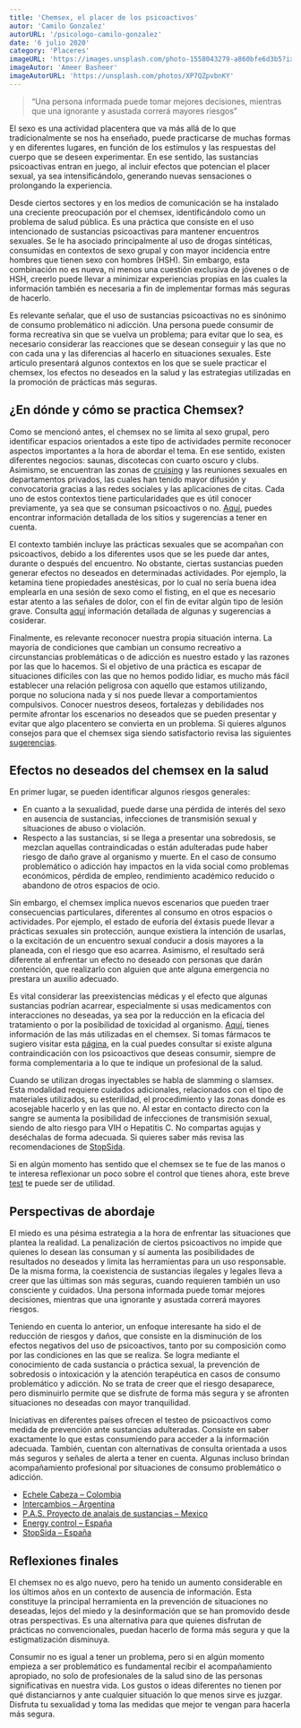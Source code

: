 ```yaml
---
title: 'Chemsex, el placer de los psicoactivos'
autor: 'Camilo Gonzalez'
autorURL: '/psicologo-camilo-gonzalez'
date: '6 julio 2020'
category: 'Placeres'
imageURL: 'https://images.unsplash.com/photo-1558043279-a860bfe6d3b5?ixlib=rb-1.2.1&ixid=MnwxMjA3fDB8MHxwaG90by1wYWdlfHx8fGVufDB8fHx8&auto=format&fit=crop&w=334&q=80'
imageAutor: 'Ameer Basheer'
imageAutorURL: 'https://unsplash.com/photos/XP7QZpvbnKY'
---
```


> “Una persona informada puede tomar mejores decisiones, mientras que una ignorante y asustada correrá mayores riesgos”

El sexo es una actividad placentera que va más allá de lo que tradicionalmente se nos ha enseñado, puede practicarse de muchas formas y en diferentes lugares, en función de los estímulos y las respuestas del cuerpo que se deseen experimentar. En ese sentido, las sustancias psicoactivas entran en juego, al incluir efectos que potencian el placer sexual, ya sea intensificándolo, generando nuevas sensaciones o prolongando la experiencia.

Desde ciertos sectores y en los medios de comunicación se ha instalado una creciente preocupación por el chemsex, identificándolo como un problema de salud pública. Es una práctica que consiste en el uso intencionado de sustancias psicoactivas para mantener encuentros sexuales. Se le ha asociado principalmente al uso de drogas sintéticas, consumidas en contextos de sexo grupal y con mayor incidencia entre hombres que tienen sexo con hombres (HSH). Sin embargo, esta combinación no es nueva, ni menos una cuestión exclusiva de jóvenes o de HSH, creerlo puede llevar a minimizar experiencias propias en las cuales la información también es necesaria a fin de implementar formas más seguras de hacerlo.

Es relevante señalar, que el uso de sustancias psicoactivas no es sinónimo de consumo problemático ni adicción. Una persona puede consumir de forma recreativa sin que se vuelva un problema; para evitar que lo sea, es necesario considerar las reacciones que se desean conseguir y las que no con cada una y las diferencias al hacerlo en situaciones sexuales. Este articulo presentará algunos contextos en los que se suele practicar el chemsex, los efectos no deseados en la salud y las estrategias utilizadas en la promoción de prácticas más seguras.

## ¿En dónde y cómo se practica Chemsex?

Como se mencionó antes, el chemsex no se limita al sexo grupal, pero identificar espacios orientados a este tipo de actividades permite reconocer aspectos importantes a la hora de abordar el tema. En ese sentido, existen diferentes negocios: saunas, discotecas con cuarto oscuro y clubs. Asimismo, se encuentran las zonas de <a href="http://localhost/muro_cincelado_final/cruising/" target="_blank">cruising</a> y las reuniones sexuales en departamentos privados, las cuales han tenido mayor difusión y convocatoria gracias a las redes sociales y las aplicaciones de citas. Cada uno de estos contextos tiene particularidades que es útil conocer previamente, ya sea que se consuman psicoactivos o no. <a href="https://www.chem-safe.org/donde/" target="_blank">Aquí</a>, puedes encontrar información detallada de los sitios y sugerencias a tener en cuenta.

<ImageCaption
  src="https://images.unsplash.com/photo-1608272667943-cbf5ee73c0fa?ixid=MnwxMjA3fDB8MHxwaG90by1wYWdlfHx8fGVufDB8fHx8&ixlib=rb-1.2.1&auto=format&fit=crop&w=750&q=80"
  alt="drugs"
  href="https://unsplash.com/photos/bAk6aJSIohU"
  text="Foto de Mishal Ibrahim"
/>

El contexto también incluye las prácticas sexuales que se acompañan con psicoactivos, debido a los diferentes usos que se les puede dar antes, durante o después del encuentro. No obstante, ciertas sustancias pueden generar efectos no deseados en determinadas actividades. Por ejemplo, la ketamina tiene propiedades anestésicas, por lo cual no sería buena idea emplearla en una sesión de sexo como el fisting, en el que es necesario estar atento a las señales de dolor, con el fin de evitar algún tipo de lesión grave. Consulta <a href="https://www.chem-safe.org/como/" target="_blank">aquí</a> información detallada de algunas y sugerencias a cosiderar.

Finalmente, es relevante reconocer nuestra propia situación interna. La mayoría de condiciones que cambian un consumo recreativo a circunstancias problemáticas o de adicción es nuestro estado y las razones por las que lo hacemos. Si el objetivo de una práctica es escapar de situaciones difíciles con las que no hemos podido lidiar, es mucho más fácil establecer una relación peligrosa con aquello que estamos utilizando, porque no soluciona nada y sí nos puede llevar a comportamientos compulsivos. Conocer nuestros deseos, fortalezas y debilidades nos permite afrontar los escenarios no deseados que se pueden presentar y evitar que algo placentero se convierta en un problema. Si quieres algunos consejos para que el chemsex siga siendo satisfactorio revisa las siguientes <a href="https://www.chem-safe.org/quien/consejos-para-el-uso-y-el-disfrute/" target="_blank">sugerencias</a>.

## Efectos no deseados del chemsex en la salud

En primer lugar, se pueden identificar algunos riesgos generales:

- En cuanto a la sexualidad, puede darse una pérdida de interés del sexo en ausencia de sustancias, infecciones de transmisión sexual y situaciones de abuso o violación.
- Respecto a las sustancias, si se llega a presentar una sobredosis, se mezclan aquellas contraindicadas o están adulteradas pude haber riesgo de daño grave al organismo y muerte. En el caso de consumo problemático o adicción hay impactos en la vida social como problemas económicos, pérdida de empleo, rendimiento académico reducido o abandono de otros espacios de ocio.

Sin embargo, el chemsex implica nuevos escenarios que pueden traer consecuencias particulares, diferentes al consumo en otros espacios o actividades. Por ejemplo, el estado de euforia del éxtasis puede llevar a prácticas sexuales sin protección, aunque existiera la intención de usarlas, o la excitación de un encuentro sexual conducir a dosis mayores a la planeada, con el riesgo que eso acarrea. Asimismo, el resultado será diferente al enfrentar un efecto no deseado con personas que darán contención, que realizarlo con alguien que ante alguna emergencia no prestara un auxilio adecuado.

Es vital considerar las preexistencias médicas y el efecto que algunas sustancias podrían acarrear, especialmente si usas medicamentos con interacciones no deseadas, ya sea por la reducción en la eficacia del tratamiento o por la posibilidad de toxicidad al organismo. <a href="https://www.chem-safe.org/que/" target="_blank">Aquí</a>, tienes información de las más utilizadas en el chemsex. Si tomas fármacos te sugiero visitar esta <a href="https://www.drugs.com/" target="_blank">página</a>, en la cual puedes consultar si existe alguna contraindicación con los psicoactivos que deseas consumir, siempre de forma complementaria a lo que te indique un profesional de la salud.

<ImageCaption
  src="https://images.unsplash.com/photo-1505840369380-d1a2c04d0dd6?ixlib=rb-1.2.1&ixid=MnwxMjA3fDB8MHxwaG90by1wYWdlfHx8fGVufDB8fHx8&auto=format&fit=crop&w=750&q=80"
  alt="cuerpo"
  href="https://unsplash.com/photos/9k9e6GQdDRw"
  text="Foto de Jason Schjerven"
/>

Cuando se utilizan drogas inyectables se habla de slamming o slamsex. Esta modalidad requiere cuidados adicionales, relacionados con el tipo de materiales utilizados, su esterilidad, el procedimiento y las zonas donde es acosejable hacerlo y en las que no. Al estar en contacto directo con la sangre se aumenta la posibilidad de infecciones de transmisión sexual, siendo de alto riesgo para VIH o Hepatitis C. No compartas agujas y deséchalas de forma adecuada. Si quieres saber más revisa las recomendaciones de <a href="https://chemsex.info/slamming/" target="_blank">StopSida</a>.

Si en algún momento has sentido que el chemsex se te fue de las manos o te interesa reflexionar un poco sobre el control que tienes ahora, este breve <a href="https://chemsex.info/me-estoy-pasando/" target="_blank">test</a> te puede ser de utilidad.

## Perspectivas de abordaje

El miedo es una pésima estrategia a la hora de enfrentar las situaciones que plantea la realidad. La penalización de ciertos psicoactivos no impide que quienes lo desean las consuman y sí aumenta las posibilidades de resultados no deseados y limita las herramientas para un uso responsable. De la misma forma, la coexistencia de sustancias ilegales y legales lleva a creer que las últimas son más seguras, cuando requieren también un uso consciente y cuidados. Una persona informada puede tomar mejores decisiones, mientras que una ignorante y asustada correrá mayores riesgos.

Teniendo en cuenta lo anterior, un enfoque interesante ha sido el de reducción de riesgos y daños, que consiste en la disminución de los efectos negativos del uso de psicoactivos, tanto por su composición como por las condiciones en las que se realiza. Se logra mediante el conocimiento de cada sustancia o práctica sexual, la prevención de sobredosis o intoxicación y la atención terapéutica en casos de consumo problemático y adicción. No se trata de creer que el riesgo desaparece, pero disminuirlo permite que se disfrute de forma más segura y se afronten situaciones no deseadas con mayor tranquilidad.

<ImageCaption
  src="https://images.unsplash.com/photo-1542107362-914757b935e1?ixlib=rb-1.2.1&ixid=MnwxMjA3fDB8MHxwaG90by1wYWdlfHx8fGVufDB8fHx8&auto=format&fit=crop&w=750&q=80"
  alt="mujeres_pensativas"
  href="https://unsplash.com/photos/LyW7pqsP81k"
  text="Foto de Olesya Yemets"
/>

Iniciativas en diferentes países ofrecen el testeo de psicoactivos como medida de prevención ante sustancias adulteradas. Consiste en saber exactamente lo que estas consumiendo para acceder a la información adecuada. También, cuentan con alternativas de consulta orientada a usos más seguros y señales de alerta a tener en cuenta. Algunas incluso brindan acompañamiento profesional por situaciones de consumo problemático o adicción.

- <a href="https://www.echelecabeza.com/" target="_blank">
    Echele Cabeza – Colombia
  </a>
- <a href="https://intercambios.org.ar/" target="_blank">
    Intercambios – Argentina
  </a>
- <a href="https://www.facebook.com/analizatusustancia/" target="_blank">
    P.A.S. Proyecto de analais de sustancias – Mexico
  </a>
- <a href="https://energycontrol.org/" target="_blank">
    Energy control – España
  </a>
- <a href="https://chemsex.info/" target="_blank">
    StopSida – España
  </a>

## Reflexiones finales

El chemsex no es algo nuevo, pero ha tenido un aumento considerable en los últimos años en un contexto de ausencia de información. Esta constituye la principal herramienta en la prevención de situaciones no deseadas, lejos del miedo y la desinformación que se han promovido desde otras perspectivas. Es una alternativa para que quienes disfrutan de prácticas no convencionales, puedan hacerlo de forma más segura y que la estigmatización disminuya.

Consumir no es igual a tener un problema, pero si en algún momento empieza a ser problemático es fundamental recibir el acompañamiento apropiado, no solo de profesionales de la salud sino de las personas significativas en nuestra vida. Los gustos o ideas diferentes no tienen por qué distanciarnos y ante cualquier situación lo que menos sirve es juzgar. Disfruta tu sexualidad y toma las medidas que mejor te vengan para hacerla más segura.
